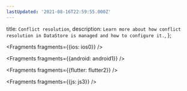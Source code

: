```yaml
---
lastUpdated: '2021-08-16T22:59:55.000Z'
---
```

  title: `Conflict resolution`,
  description: `Learn more about how conflict resolution in DataStore is managed and how to configure it.`,
};


<Fragments fragments={{ios: ios0}} />


<Fragments fragments={{android: android1}} />


<Fragments fragments={{flutter: flutter2}} />


<Fragments fragments={{js: js3}} />
